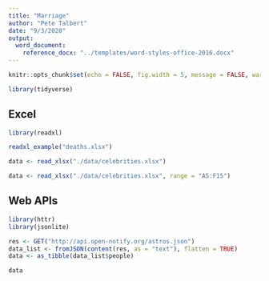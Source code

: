 ```yaml
---
title: "Marriage"
author: "Pete Talbert"
date: "9/3/2020"
output: 
  word_document:
    reference_docx: "../templates/word-styles-office-2016.docx"
---
```


```r
knitr::opts_chunk$set(echo = FALSE, fig.width = 5, message = FALSE, warning = FALSE, cache = FALSE, dpi = 700)

library(tidyverse)
```

## Excel

```r
library(readxl)

readxl_example("deaths.xlsx")

data <- read_xlsx("./data/celebrities.xlsx")

data <- read_xlsx("./data/celebrities.xlsx", range = "A5:F15")

```

## Web APIs

```r
library(httr)
library(jsonlite)

res <- GET("http://api.open-notify.org/astros.json")
data_list <- fromJSON(content(res, as = "text"), flatten = TRUE)
data <- as_tibble(data_list$people)

data
```

